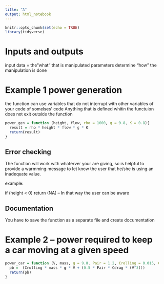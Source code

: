 ```yaml
---
title: "A"
output: html_notebook
---
```

```r
knitr::opts_chunk$set(echo = TRUE)
library(tidyverse)
```

# Inputs and outputs

input data = the"what" that is manipulated
parameters determine "how" the manipulation is done

# Example 1 power generation 

the function can use variables that do not interrupt with other variables of your code of somelses' code 
Anything that is defined whitin the functuion does not exit outside the function 

```r
power_gen = function (height, flow, rho = 1000, g = 9.8, K = 0.8){
  result = rho * height * flow * g * K
  return(result)
}
```

## Error checking 

The function will work with whaterver your are giving, so is helpful to provide a warmming message to let know the user that he/she is using an inadequate value.

example:

if (height < 0) return (NA) -- In that way the user can be aware 

## Documentation

You have to save the function as a separate file and create documentation 

# Example 2 -- power required to keep a car moving at a given speed

```r
power_car = function (V, mass, g = 9.8, Pair = 1.2, Crolling = 0.015, Cdrag = 0.3){
  pb =  (Crolling * mass * g * V + (0.5 * Pair * Cdrag * (V^3)))
  return(pb)
}
```

